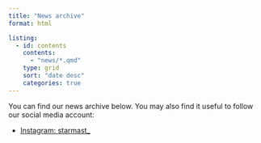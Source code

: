 ```yaml
---
title: "News archive"
format: html

listing:
  - id: contents
    contents:
      - "news/*.qmd"
    type: grid
    sort: "date desc"
    categories: true
---
```


You can find our news archive below. You may also find it useful to follow our social media account:

- [Instagram: starmast_](https://www.instagram.com/starmast_/)

:::{#contents}
:::
